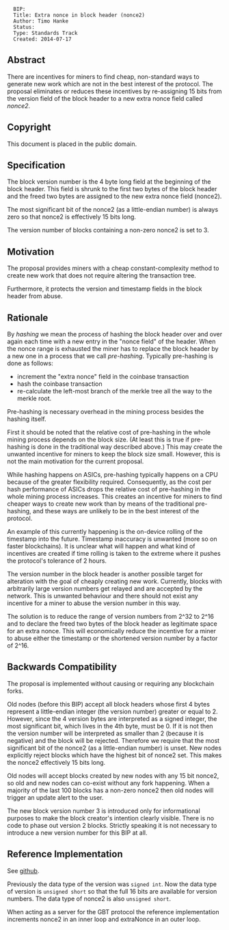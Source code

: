 <pre>
  BIP:
  Title: Extra nonce in block header (nonce2)
  Author: Timo Hanke 
  Status:
  Type: Standards Track
  Created: 2014-07-17
</pre>

==Abstract==

There are incentives for miners to find cheap, non-standard ways to generate new work which are not in the best interest of the protocol.
The proposal eliminates or reduces these incentives by re-assigning 15 bits from the version field of the block header to a new extra nonce field called ''nonce2''.

==Copyright==

This document is placed in the public domain.

==Specification==

The block version number is the 4 byte long field at the beginning of the block header.
This field is shrunk to the first two bytes of the block header and the freed two bytes are assigned to the new extra nonce field (nonce2).

The most significant bit of the nonce2 (as a little-endian number) is always zero so that nonce2 is effectively 15 bits long.  

The version number of blocks containing a non-zero nonce2 is set to 3.  

==Motivation==

The proposal provides miners with a cheap constant-complexity method to create new work that does not require altering the transaction tree.

Furthermore, it protects the version and timestamp fields in the block header from abuse.

==Rationale==

By ''hashing'' we mean the process of hashing the block header over and over again each time with a new entry in the "nonce field" of the header.
When the nonce range is exhausted the miner has to replace the block header by a new one in a process that we call ''pre-hashing''.
Typically pre-hashing is done as follows:
* increment the "extra nonce" field in the coinbase transaction
* hash the coinbase transaction
* re-calculate the left-most branch of the merkle tree all the way to the merkle root.
Pre-hashing is necessary overhead in the mining process besides the hashing itself.

First it should be noted that the relative cost of pre-hashing in the whole mining process depends on the block size.
(At least this is true if pre-hashing is done in the traditional way described above.) 
This may create the unwanted incentive for miners to keep the block size small. 
However, this is not the main motivation for the current proposal.

While hashing happens on ASICs, pre-hashing typically happens on a CPU because of the greater flexibility required.
Consequently, as the cost per hash performance of ASICs drops the relative cost of pre-hashing in the whole mining process increases.
This creates an incentive for miners to find cheaper ways to create new work than by means of the traditional pre-hashing,
and these ways are unlikely to be in the best interest of the protocol.

An example of this currently happening is the on-device rolling of the timestamp into the future.
Timestamp inaccuracy is unwanted (more so on faster blockchains). 
It is unclear what will happen and what kind of incentives are created if time rolling is taken to the extreme where it pushes the protocol's tolerance of 2 hours.

The version number in the block header is another possible target for alteration with the goal of cheaply creating new work.
Currently, blocks with arbitrarily large version numbers get relayed and are accepted by the network.
This is unwanted behaviour and there should not exist any incentive for a miner to abuse the version number in this way. 

The solution is to reduce the range of version numbers from 2^32 to 2^16 and to declare the freed two bytes of the block header as legitimate space for an extra nonce.
This will economically reduce the incentive for a miner to abuse either the timestamp or the shortened version number by a factor of 2^16.

==Backwards Compatibility==

The proposal is implemented without causing or requiring any blockchain forks.

Old nodes (before this BIP) accept all block headers whose first 4 bytes represent a little-endian integer (the version number) greater or equal to 2.
However, since the 4 version bytes are interpreted as a signed integer, the most significant bit, which lives in the 4th byte, must be 0.
If it is not then the version number will be interpreted as smaller than 2 (because it is negative) and the block will be rejected.
Therefore we require that the most significant bit of the nonce2 (as a little-endian number) is unset.
New nodes explicitly reject blocks which have the highest bit of nonce2 set.
This makes the nonce2 effectively 15 bits long.  

Old nodes will accept blocks created by new nodes with any 15 bit nonce2,
so old and new nodes can co-exist without any fork happening.
When a majority of the last 100 blocks has a non-zero nonce2 then old nodes will trigger an update alert to the user.

The new block version number 3 is introduced only for informational purposes to make the block creator's intention clearly visible.
There is no code to phase out version 2 blocks.
Strictly speaking it is not necessary to introduce a new version number for this BIP at all. 

==Reference Implementation==

See [https://github.com/bcpki/vnonce github].

Previously the data type of the version was <code>signed int</code>.
Now the data type of version is <code>unsigned short</code> so that the full 16 bits are available for version numbers.
The data type of nonce2 is also <code>unsigned short</code>. 

When acting as a server for the GBT protocol
the reference implementation increments nonce2 in an inner loop and extraNonce in an outer loop. 
